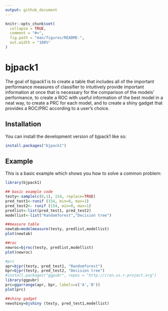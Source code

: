 ```yaml
---
output: github_document
---
```


<!-- README.md is generated from README.Rmd. Please edit that file -->

```r
knitr::opts_chunk$set(
  collapse = TRUE,
  comment = "#>",
  fig.path = "man/figures/README-",
  out.width = "100%"
)

```

# bjpack1
The goal of bjpack1 is to create a table that includes all of the important performance measures of classifier to intuitively provide important information at once that is necessary for the comparison of the models' performance, to create a ROC with useful information of the best model in a neat way, to create a PRC for each model, and to create a shiny gadget that provides a ROC/PRC according to a user's choice.

## Installation

You can install the development version of bjpack1 like so:

``` r
install.packages("bjpack1")
```

## Example

This is a basic example which shows you how to solve a common problem:

```r
library(bjpack1)

## basic example code
testy<-sample(c(0,1), 154, replace=TRUE)
pred_test1<-runif (154, min=0, max=1)
pred_test2<- runif (154, min=0, max=1)
predlist<-list(pred_test1, pred_test2)
modellist<-list("Randomforest","Decision tree")
```

```r
##measure table
newtab=modelmeasure(testy, predlist,modellist)
plot(newtab)
```

```r
##roc
newroc=bjroc(testy, predlist,modellist)
plot(newroc)
```
```r
#prc
apr=bjpr(testy, pred_test1, "Randomforest")
bpr=bjpr(testy, pred_test2, "Decision tree")
#install.packages("ggpubr", repos = "http://cran.us.r-project.org")
library(ggpubr)
prc=ggarrange(apr, bpr, labels=c('A','B'))
plot(prc)
```
```r
##shiny gadget
newshiny=bjshiny (testy, pred_test1,modellist)
```


